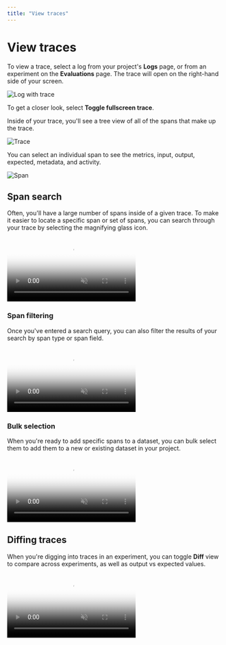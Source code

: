 ```yaml
---
title: "View traces"
---
```



# View traces

To view a trace, select a log from your project's **Logs** page, or from an experiment on the **Evaluations** page. The trace will open on the right-hand side of your screen.

![Log with trace](./log-with-trace.png)

To get a closer look, select **Toggle fullscreen trace**.

Inside of your trace, you'll see a tree view of all of the spans that make up the trace.

![Trace](./trace.png)

You can select an individual span to see the metrics, input, output, expected, metadata, and activity.

![Span](./span.png)

## Span search

Often, you'll have a large number of spans inside of a given trace. To make it easier to locate a specific span or set of spans, you can search through your trace by selecting the magnifying glass icon.

<video className="w-full rounded-md aspect-auto" controls autoPlay muted poster="/docs/guides/traces/find-in-trace-poster.png">
  <source src="/docs/guides/traces/find-in-trace.mp4" type="video/mp4" />
  <a href="/docs/guides/traces/find-in-trace.mp4">Video</a>
</video>

### Span filtering

Once you've entered a search query, you can also filter the results of your search by span type or span field.

<video className="w-full rounded-md aspect-auto" controls autoPlay muted poster="/docs/guides/traces/filter-span-poster.png">
  <source src="/docs/guides/traces/filter-span.mp4" type="video/mp4" />
  <a href="/docs/guides/traces/filter-span.mp4">Video</a>
</video>

### Bulk selection

When you're ready to add specific spans to a dataset, you can bulk select them to add them to a new or existing dataset in your project.

<video className="w-full rounded-md aspect-auto" controls autoPlay muted poster="/docs/guides/traces/multiselect-poster.png">
  <source src="/docs/guides/traces/multiselect.mp4" type="video/mp4" />
  <a href="/docs/guides/traces/multiselect.mp4">Video</a>
</video>

## Diffing traces

When you're digging into traces in an experiment, you can toggle **Diff** view to compare across experiments, as well as output vs expected values.

<video className="w-full rounded-md aspect-auto" controls autoPlay muted poster="/docs/guides/traces/diff-trace-poster.png">
  <source src="/docs/guides/traces/diff-trace.mp4" type="video/mp4" />
  <a href="/docs/guides/traces/diff-trace.mp4">Video</a>
</video>
